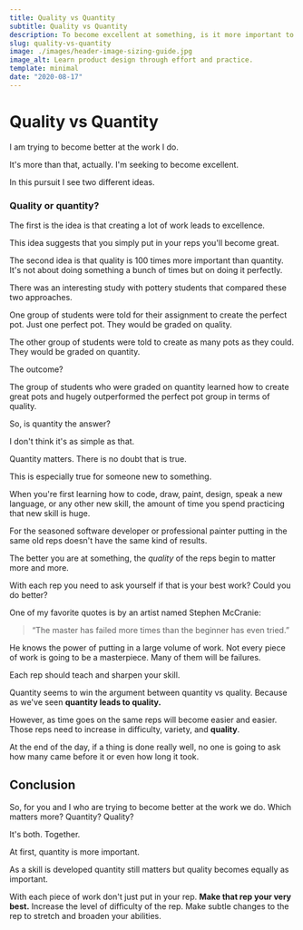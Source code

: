 ```yaml
---
title: Quality vs Quantity
subtitle: Quality vs Quantity
description: To become excellent at something, is it more important to create a lot of work or focus on the quality of that work?
slug: quality-vs-quantity
image: ./images/header-image-sizing-guide.jpg
image_alt: Learn product design through effort and practice.
template: minimal
date: "2020-08-17"
---
```


# Quality vs Quantity

I am trying to become better at the work I do.

It's more than that, actually. I'm seeking to become excellent.

In this pursuit I see two different ideas.

### Quality or quantity?

The first is the idea is that creating a lot of work leads to excellence.

This idea suggests that you simply put in your reps you'll become great.

The second idea is that quality is 100 times more important than quantity. It's not about doing something a bunch of times but on doing it perfectly.

There was an interesting study with pottery students that compared these two approaches.

One group of students were told for their assignment to create the perfect pot. Just one perfect pot. They would be graded on quality.

The other group of students were told to create as many pots as they could. They would be graded on quantity.

The outcome?

The group of students who were graded on quantity learned how to create great pots and hugely outperformed the perfect pot group in terms of quality.

So, is quantity the answer?

I don't think it's as simple as that.

Quantity matters. There is no doubt that is true.

This is especially true for someone new to something.

When you're first learning how to code, draw, paint, design, speak a new language, or any other new skill, the amount of time you spend practicing that new skill is huge.

For the seasoned software developer or professional painter putting in the same old reps doesn't have the same kind of results.

The better you are at something, the _quality_ of the reps begin to matter more and more.

With each rep you need to ask yourself if that is your best work? Could you do better?

One of my favorite quotes is by an artist named Stephen McCranie:

> “The master has failed more times than the beginner has even tried.”

He knows the power of putting in a large volume of work. Not every piece of work is going to be a masterpiece. Many of them will be failures.

Each rep should teach and sharpen your skill.

Quantity seems to win the argument between quantity vs quality. Because as we've seen **quantity leads to quality.**

However, as time goes on the same reps will become easier and easier. Those reps need to increase in difficulty, variety, and **quality**.

At the end of the day, if a thing is done really well, no one is going to ask how many came before it or even how long it took.

## Conclusion

So, for you and I who are trying to become better at the work we do. Which matters more? Quantity? Quality?

It's both. Together.

At first, quantity is more important.

As a skill is developed quantity still matters but quality becomes equally as important.

With each piece of work don't just put in your rep. **Make that rep your very best.** Increase the level of difficulty of the rep. Make subtle changes to the rep to stretch and broaden your abilities.
